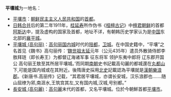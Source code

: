 '''平壤城'''为一地名：
*[[平壤市|平壤市]]：[[朝鲜民主主义人民共和国|朝鲜民主主义人民共和国]]的[[首都|首都]]。
*[[日韩合并|日韩合并]]后的第二年1911年，[[桂延寿|桂延寿]]所作伪书《[[桓檀古记|桓檀古记]]》中[[檀君朝鲜|檀君朝鲜]]的首都[[阿斯达|阿斯达]]中，提及虚构的国家及首都，地址不详，有朝韩历史学家认为是[[中国|中国]]东北部的[[襄平城|襄平城]]。
*[[平壤城_(高句丽)|平壤城 (高句丽)]]：[[高句丽|高句丽]][[国内城|国内城]]时代的[[陪都|陪都]]，[[卫城|卫城]]。在中国史籍中，“平壤”之名首见《魏书》高句丽传：‘[[魏太武帝|魏世祖]][[太延|太延]]元年（公元435年）遣员外散骑侍郎李敖拜琏（即长寿王）为都督辽海诸军事 征东将军 领护东夷中郎将 辽东郡开国公 高句丽王敖至其所居平壤城。’而同期[[南朝|南朝]]史书記載高句麗的都城還在[[丸都山|丸都山]]下,可能是国内城或在其附近。後隋唐史採用[[北史|北史]]記載認為平壤就是[[漢朝|漢朝]][[樂浪郡|樂浪郡]]。《新唐书.高丽传》记载，“其君居平壤城，亦谓长安城，汉乐浪郡也.......随山屈缭为郛,南涯水,王筑宫其左,又有国内城,汉城,号别都。”
*[[長安城_(高句麗)|長安城 (高句麗)]]：[[高句麗|高句麗]]末代的首都，又名平壤城。位於今朝鮮首都[[平壤市|平壤市]]。
{{disambig|Cat=三字地名消歧义}}